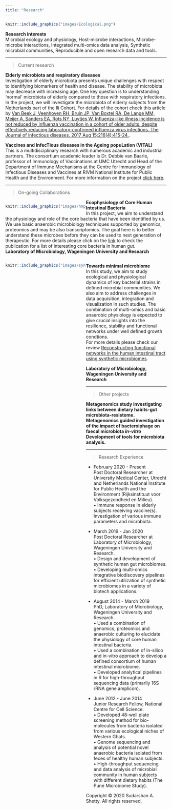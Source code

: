 ```yaml
---
title: "Research"
---
```


<style>
.column-left{
  float: left;
  width: 50%;
  text-align: left;
}

.column-right{
  float: right;
  width: 50%;
  text-align: left;
}
</style>


<div class="column-center">
```r
knitr::include_graphics("images/Ecological.png")
```
</div> 
**Research interests**      
Microbial ecology and physiology, Host-microbe interactions, Microbe-microbe interactions, Integrated multi-omics data analysis, Synthetic microbial communities, Reproducible and open research data and tools.

---------   

> Current research     

<div class="column-left">  
</div> 
**Elderly microbiota and respiratory diseases**   
Investigation of elderly microbiota presents unique challenges with respect to identifying biomarkers of health and disease. The stability of microbiota may decrease with increasing age. One key question is to understanding 'normal' microbiota of elderly compared to those with respiratory infections. In the project, we will investigate the microbiota of elderly subjects from the Netherlands part of the Ili Cohort. For details of the cohort check this article by [Van Beek J, Veenhoven RH, Bruin JP, Van Boxtel RA, De Lange MM, Meijer A, Sanders EA, Rots NY, Luytjes W. Influenza-like illness incidence is not reduced by influenza vaccination in a cohort of older adults, despite effectively reducing laboratory-confirmed influenza virus infections. The Journal of infectious diseases. 2017 Aug 15;216(4):415-24.](https://academic.oup.com/jid/article/216/4/415/3958807).    


<div class="column-left">  
</div> 
**Vaccines and InfecTious diseases in the Ageing popuLation (VITAL)**   
This is a multidisciplinary research with numerous academic and industrial partners. The consortium academic leader is Dr. Debbie van Baarle, professor of Immunology of Vaccinations at UMC Utrecht and Head of the Department of Immune Mechanisms at the Centre for Immunology of Infectious Diseases and Vaccines at RIVM National Institute for Public Health and the Environment. For more information on the project [click here](https://www.rivm.nl/node/138561).    


---------  

> On-going Collaborations   

<div class="column-left">
```r
knitr::include_graphics("images/hmp_core.png")
```
</div>   

**Ecophysiology of Core Human Intestinal Bacteria**  
In this project, we aim to understand the physiology and role of the core bacteria that have been identified by us. We use basic anaerobic microbiology techniques supported by genomics, proteomics and may be also transcriptomics. The goal here is to better understand these microbes before they can be used to next generation of therapeutic. For more details please click on the [link](https://academic.oup.com/femsre/article-lookup/doi/10.1093/femsre/fuw045) to check the publication for a list of interesting core bacteria in human gut.    
**Laboratory of Microbiology, Wageningen University and Research**     


<div class="column-left">
```r
knitr::include_graphics("images/syncom.png")
```
</div>  
<div class="column-left"> 
**Towards minimal microbiome**  
In this study, we aim to study ecological and physiological dynamics of key bacterial strains in defined microbial communities. We also aim to address challenges in data acquisition, integration and visualization in such studies. The combination of multi-omics and basic anaerobic physiology is expected to give crucial insights into the resilience, stability and functional networks under well defined growth condtions.   
For more details please check our review [Reconstructing functional networks in the human intestinal tract using synthetic microbiomes](https://www.sciencedirect.com/science/article/pii/S0958166918302301).   

**Laboratory of Microbiology, Wageningen University and Research**        


---------   

> Other projects     

<div class="column-left">  
</div> 

**Metagenomics study investigating links between dietary habits-gut microbiota-resistome.**     
**Metagenomics guided investigation of the impact of bacteroiphage on faecal microbiota *in-vitro* **    
**Development of tools for microbiota analysis.**     

---------   

<div class="column-left">
</div>   
> Research Experience  

* February 2020 - Present  
Post Doctoral Researcher at University Medical Center, Utrecht and Netherlands National Institute for Public Health and the Environment (Rijksinstituut voor Volksgezondheid en Milieu).   
•	Immune response in elderly subjects receiving vaccine(s). Investigation of various immune parameters and microbiota.      

* March 2019 - Jan 2020  
Post Doctoral Researcher at Laboratory of Microbiology, Wageningen University and Research.  
•	Design and development of synthetic human gut microbiomes.  
•	Developing multi-omics integrative biodiscovery pipelines for efficient utilization of synthetic microbiomes in a variety of biotech applications.  

* August 2014 - March 2019  	  
PhD, Laboratory of Microbiology, Wageningen University and Research.  
•	Used a combination of genomics, proteomics and anaerobic culturing to elucidate the physiology of core human intestinal bacteria.  
•	Used a combination of in-silico and in-vitro approach to develop a defined consortium of human intestinal microbiome.  
•	Developed analytical pipelines in R for high-throughput sequencing data (primarily 16S rRNA gene amplicon).    

* June 2012 - June 2014	 	
Junior Research Fellow, National Centre for Cell Science.  
•	Developed 48-well plate screening method for bio-molecules from bacteria isolated from various ecological niches of Western Ghats.  
•	Genome sequencing and analysis of potential novel anaerobic bacteria isolated from feces of healthy human subjects.  
•	High-throughput sequencing and data analysis of microbial community in human subjects with different dietary habits (The Pune Microbiome Study).  
   
   
   
<p>Copyright &copy; 2020 Sudarshan A. Shetty. All rights reserved.</p>
